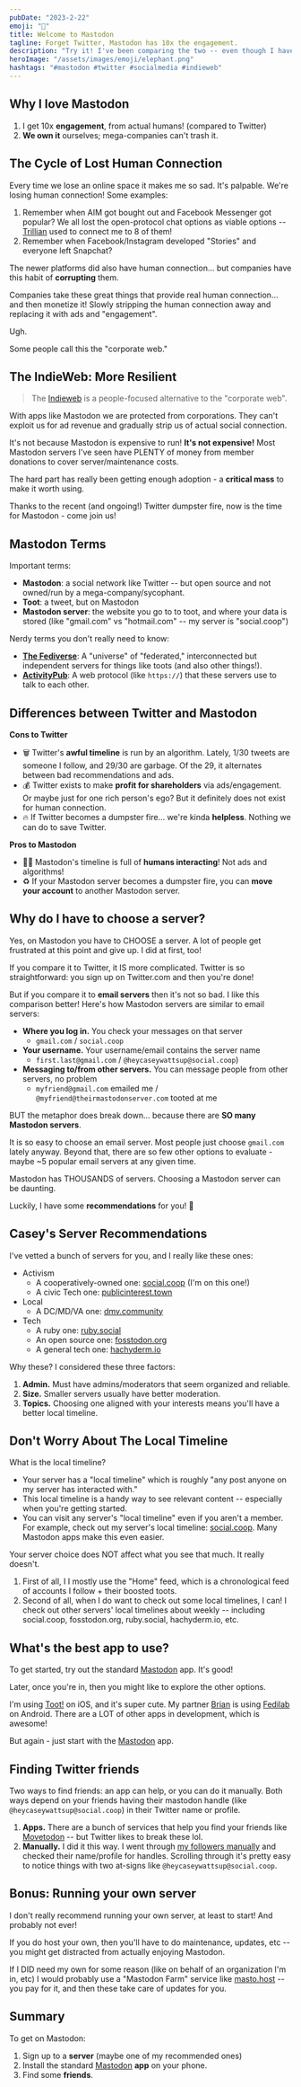 ```yaml
---
pubDate: "2023-2-22"
emoji: "🐘"
title: Welcome to Mastodon
tagline: Forget Twitter, Mastodon has 10x the engagement.
description: "Try it! I've been comparing the two -- even though I have 1/10 the followers, I have TEN TIMES the engagement on Mastodon. From real humans!!"
heroImage: "/assets/images/emoji/elephant.png"
hashtags: "#mastodon #twitter #socialmedia #indieweb"
---
```


## Why I love Mastodon

1. I get 10x **engagement**, from actual humans! (compared to Twitter)
2. **We own it** ourselves; mega-companies can't trash it.

## The Cycle of Lost Human Connection

Every time we lose an online space it makes me so sad. It's palpable. We're losing human connection! Some examples:

1. Remember when AIM got bought out and Facebook Messenger got popular? We all lost the open-protocol chat options as viable options -- [Trillian](https://www.trillian.im/) used to connect me to 8 of them!
2. Remember when Facebook/Instagram developed "Stories" and everyone left Snapchat?

The newer platforms did also have human connection... but companies have this habit of **corrupting** them.

Companies take these great things that provide real human connection... and then monetize it! Slowly stripping the human connection away and replacing it with ads and "engagement".

Ugh.

Some people call this the "corporate web."

## The IndieWeb: More Resilient

> The [Indieweb](https://indieweb.org/) is a people-focused alternative to the "corporate web".

With apps like Mastodon we are protected from corporations. They can't exploit us for ad revenue and gradually strip us of actual social connection.

It's not because Mastodon is expensive to run! **It's not expensive!** Most Mastodon servers I've seen have PLENTY of money from member donations to cover server/maintenance costs.

The hard part has really been getting enough adoption - a **critical mass** to make it worth using.

Thanks to the recent (and ongoing!) Twitter dumpster fire, now is the time for Mastodon - come join us!

## Mastodon Terms

Important terms:

- **Mastodon**: a social network like Twitter -- but open source and not owned/run by a mega-company/sycophant.
- **Toot**: a tweet, but on Mastodon
- **Mastodon server**: the website you go to to toot, and where your data is stored (like "gmail.com" vs "hotmail.com" -- my server is "social.coop")

Nerdy terms you don't really need to know:

- [**The Fediverse**](https://en.wikipedia.org/wiki/Fediverse): A "universe" of "federated," interconnected but independent servers for things like toots (and also other things!).
- [**ActivityPub**](https://en.wikipedia.org/wiki/ActivityPub): A web protocol (like `https://`) that these servers use to talk to each other.

## Differences between Twitter and Mastodon

**Cons to Twitter**

- 🗑️ Twitter's **awful timeline** is run by an algorithm. Lately, 1/30 tweets are someone I follow, and 29/30 are garbage. Of the 29, it alternates between bad recommendations and ads.
- 💰 Twitter exists to make **profit for shareholders** via ads/engagement. Or maybe just for one rich person's ego? But it definitely does not exist for human connection.
- 🔥 If Twitter becomes a dumpster fire... we're kinda **helpless**. Nothing we can do to save Twitter.

**Pros to Mastodon**

- 🙌🏻 Mastodon's timeline is full of **humans interacting**! Not ads and algorithms!
- ♻️ If your Mastodon server becomes a dumpster fire, you can **move your account** to another Mastodon server.

## Why do I have to choose a server?

Yes, on Mastodon you have to CHOOSE a server. A lot of people get frustrated at this point and give up. I did at first, too!

If you compare it to Twitter, it IS more complicated. Twitter is so straightforward: you sign up on Twitter.com and then you're done!

But if you compare it to **email servers** then it's not so bad. I like this comparison better! Here's how Mastodon servers are similar to email servers:

- **Where you log in.** You check your messages on that server
  - `gmail.com` / `social.coop`
- **Your username.** Your username/email contains the server name
  - `first.last@gmail.com` / `@heycaseywattsup@social.coop`)
- **Messaging to/from other servers.** You can message people from other servers, no problem
  - `myfriend@gmail.com` emailed me / `@myfriend@theirmastodonserver.com` tooted at me

BUT the metaphor does break down... because there are **SO many Mastodon servers**.

It is so easy to choose an email server. Most people just choose `gmail.com` lately anyway. Beyond that, there are so few other options to evaluate - maybe ~5 popular email servers at any given time.

Mastodon has THOUSANDS of servers. Choosing a Mastodon server can be daunting.

Luckily, I have some **recommendations** for you! 🎉

## Casey's Server Recommendations

I've vetted a bunch of servers for you, and I really like these ones:

- Activism
  - A cooperatively-owned one: [social.coop](https://social.coop) (I'm on this one!)
  - A civic Tech one: [publicinterest.town](https://publicinterest.town)
- Local
  - A DC/MD/VA one: [dmv.community](https://dmv.community)
- Tech
  - A ruby one: [ruby.social](https://ruby.social)
  - An open source one: [fosstodon.org](https://fosstodon.org)
  - A general tech one: [hachyderm.io](https://hachyderm.io)

Why these? I considered these three factors:

1. **Admin.** Must have admins/moderators that seem organized and reliable.
2. **Size.** Smaller servers usually have better moderation.
3. **Topics.** Choosing one aligned with your interests means you'll have a better local timeline.

## Don't Worry About The Local Timeline

What is the local timeline?

- Your server has a "local timeline" which is roughly "any post anyone on my server has interacted with."
- This local timeline is a handy way to see relevant content -- especially when you're getting started.
- You can visit any server's "local timeline" even if you aren't a member. For example, check out my server's local timeline: [social.coop](https://social.coop). Many Mastodon apps make this even easier.

Your server choice does NOT affect what you see that much. It really doesn't.

1. First of all, I I mostly use the "Home" feed, which is a chronological feed of accounts I follow + their boosted toots.
2. Second of all, when I do want to check out some local timelines, I can! I check out other servers' local timelines about weekly -- including social.coop, fosstodon.org, ruby.social, hachyderm.io, etc.

## What's the best app to use?

To get started, try out the standard [Mastodon](https://joinmastodon.org/apps) app. It's good!

Later, once you're in, then you might like to explore the other options.

I'm using [Toot!](https://apps.apple.com/us/app/toot-for-mastodon/id1229021451) on iOS, and it's super cute. My partner [Brian](https://sketchee.com/) is using [Fedilab](https://fedilab.app/) on Android. There are a LOT of other apps in development, which is awesome!

But again - just start with the [Mastodon](https://joinmastodon.org/apps) app.

## Finding Twitter friends

Two ways to find friends: an app can help, or you can do it manually. Both ways depend on your friends having their mastodon handle (like `@heycaseywattsup@social.coop`) in their Twitter name or profile.

1. **Apps.** There are a bunch of services that help you find your friends like [Movetodon](https://movetodon.org/) -- but Twitter likes to break these lol.
2. **Manually.** I did it this way. I went through [my followers manually](https://twitter.com/heycaseywattsup/following) and checked their name/profile for handles. Scrolling through it's pretty easy to notice things with two at-signs like `@heycaseywattsup@social.coop`.

## Bonus: Running your own server

I don't really recommend running your own server, at least to start! And probably not ever!

If you do host your own, then you'll have to do maintenance, updates, etc -- you might get distracted from actually enjoying Mastodon.

If I DID need my own for some reason (like on behalf of an organization I'm in, etc) I would probably use a "Mastodon Farm" service like [masto.host](https://masto.host/) -- you pay for it, and then these take care of updates for you.

## Summary

To get on Mastodon:

1. Sign up to a **server** (maybe one of my recommended ones)
2. Install the standard [Mastodon](https://joinmastodon.org/apps) **app** on your phone.
3. Find some **friends**.
